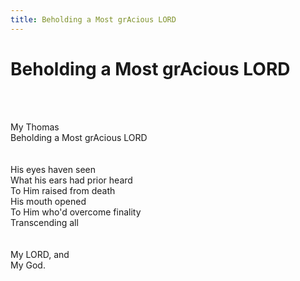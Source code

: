 ```yaml
---
title: Beholding a Most grAcious LORD
---
```


# Beholding a Most grAcious LORD
<br></br>

My Thomas  
Beholding a Most grAcious LORD  
<br></br>
His eyes haven seen  
What his ears had prior heard  
To Him raised from death  
His mouth opened  
To Him who'd overcome finality  
Transcending all  
<br></br>
My LORD, and  
My God.  